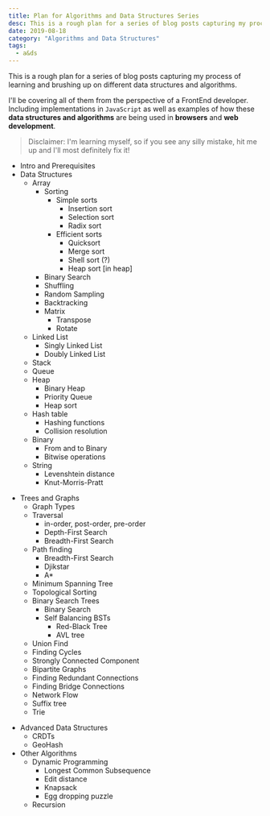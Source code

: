 ```yaml
---
title: Plan for Algorithms and Data Structures Series
desc: This is a rough plan for a series of blog posts capturing my process of learning and brushing up on different data structures and algorithms.
date: 2019-08-18
category: "Algorithms and Data Structures"
tags:
  - a&ds
---
```



This is a rough plan for a series of blog posts capturing my process of learning and brushing up on different data structures and algorithms.

I'll be covering all of them from the perspective of a FrontEnd developer. Including implementations in `JavaScript` as well as examples of how these **data structures and algorithms** are being used in **browsers** and **web development**.

> Disclaimer: I'm learning myself, so if you see any silly mistake, hit me up and I'll most definitely fix it!

- <GLink to="/blog/intro-and-prerequisites-–-a&ds">
    Intro and Prerequisites
  </GLink>
- Data Structures
  - Array
    - Sorting
      - Simple sorts
        - Insertion sort
        - Selection sort
        - Radix sort
      - Efficient sorts
        - Quicksort
        - Merge sort
        - Shell sort (?)
        - Heap sort [in heap]
    - Binary Search
    - Shuffling
    - Random Sampling
    - Backtracking
    - Matrix
      - Transpose
      - Rotate
  - Linked List
    - Singly Linked List
    - Doubly Linked List
  - Stack
  - Queue
  - Heap
    - Binary Heap
    - Priority Queue
    - Heap sort
  - Hash table
    - Hashing functions
    - Collision resolution
  - Binary
    - From and to Binary
    - Bitwise operations
  - String
    - Levenshtein distance
    - Knut-Morris-Pratt

* Trees and Graphs
  - Graph Types
  - Traversal
    - in-order, post-order, pre-order
    - Depth-First Search
    - Breadth-First Search
  - Path finding
    - Breadth-First Search
    - Djikstar
    - A\*
  - Minimum Spanning Tree
  - Topological Sorting
  - Binary Search Trees
    - Binary Search
    - Self Balancing BSTs
      - Red-Black Tree
      - AVL tree
  - Union Find
  - Finding Cycles
  - Strongly Connected Component
  - Bipartite Graphs
  - Finding Redundant Connections
  - Finding Bridge Connections
  - Network Flow
  - Suffix tree
  - Trie

- Advanced Data Structures
  - CRDTs
  - GeoHash
- Other Algorithms
  - Dynamic Programming
    - Longest Common Subsequence
    - Edit distance
    - Knapsack
    - Egg dropping puzzle
  - Recursion
